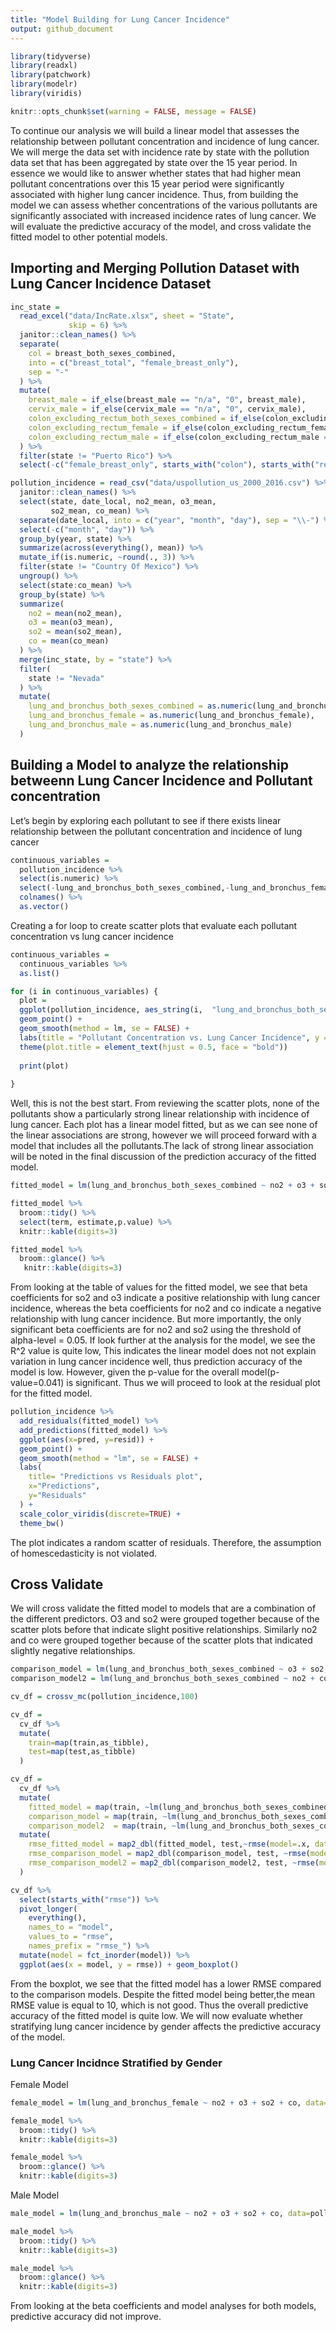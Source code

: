 ```yaml
---
title: "Model Building for Lung Cancer Incidence"
output: github_document
---
```


```r
library(tidyverse)
library(readxl)
library(patchwork)
library(modelr)
library(viridis)

knitr::opts_chunk$set(warning = FALSE, message = FALSE)
```

To continue our analysis we will build a linear model that assesses the relationship between pollutant concentration and incidence of lung cancer. We will merge the data set with incidence rate by state with the pollution data set that has been aggregated by state over the 15 year period. In essence we would like to answer whether states that had higher mean pollutant concentrations over this 15 year period were significantly associated with higher lung cancer incidence. Thus, from building the model we can assess whether concentrations of the various pollutants are significantly associated with increased incidence rates of lung cancer.  We will evaluate the predictive accuracy of the model, and cross validate the fitted model to other potential models.  


## Importing and Merging Pollution Dataset with Lung Cancer Incidence Dataset 

```r
inc_state =
  read_excel("data/IncRate.xlsx", sheet = "State", 
             skip = 6) %>%
  janitor::clean_names() %>% 
  separate(
    col = breast_both_sexes_combined,
    into = c("breast_total", "female_breast_only"),
    sep = "-"
  ) %>% 
  mutate(
    breast_male = if_else(breast_male == "n/a", "0", breast_male),
    cervix_male = if_else(cervix_male == "n/a", "0", cervix_male),
    colon_excluding_rectum_both_sexes_combined = if_else(colon_excluding_rectum_both_sexes_combined == "n/a", "0", colon_excluding_rectum_both_sexes_combined),
    colon_excluding_rectum_female = if_else(colon_excluding_rectum_female == "n/a", "0", colon_excluding_rectum_female),
    colon_excluding_rectum_male = if_else(colon_excluding_rectum_male == "n/a", "0", colon_excluding_rectum_male),
  ) %>%
  filter(state != "Puerto Rico") %>%
  select(-c("female_breast_only", starts_with("colon"), starts_with("rectum")))
```


```r
pollution_incidence = read_csv("data/uspollution_us_2000_2016.csv") %>% 
  janitor::clean_names() %>%
  select(state, date_local, no2_mean, o3_mean, 
         so2_mean, co_mean) %>%
  separate(date_local, into = c("year", "month", "day"), sep = "\\-") %>%
  select(-c("month", "day")) %>%
  group_by(year, state) %>%
  summarize(across(everything(), mean)) %>%
  mutate_if(is.numeric, ~round(., 3)) %>%
  filter(state != "Country Of Mexico") %>% 
  ungroup() %>% 
  select(state:co_mean) %>% 
  group_by(state) %>% 
  summarize(
    no2 = mean(no2_mean),
    o3 = mean(o3_mean),
    so2 = mean(so2_mean),
    co = mean(co_mean)
  ) %>% 
  merge(inc_state, by = "state") %>% 
  filter(
    state != "Nevada"
  ) %>% 
  mutate(
    lung_and_bronchus_both_sexes_combined = as.numeric(lung_and_bronchus_both_sexes_combined),
    lung_and_bronchus_female = as.numeric(lung_and_bronchus_female),
    lung_and_bronchus_male = as.numeric(lung_and_bronchus_male)
  )

```


## Building a Model to analyze the relationship betweenn Lung Cancer Incidence and Pollutant concentration

Let's begin by exploring each pollutant to see if there exists linear relationship between the pollutant concentration and incidence of lung cancer

```r
continuous_variables =
  pollution_incidence %>% 
  select(is.numeric) %>% 
  select(-lung_and_bronchus_both_sexes_combined,-lung_and_bronchus_female, -lung_and_bronchus_male) %>% 
  colnames() %>% 
  as.vector()

```

Creating a for loop to create scatter plots that evaluate each pollutant concentration vs lung cancer incidence

```r
continuous_variables =
  continuous_variables %>% 
  as.list()

for (i in continuous_variables) {
  plot =
  ggplot(pollution_incidence, aes_string(i,  "lung_and_bronchus_both_sexes_combined")) + 
  geom_point() +
  geom_smooth(method = lm, se = FALSE) +
  labs(title = "Pollutant Concentration vs. Lung Cancer Incidence", y = "Lung Cancer Incidence") +
  theme(plot.title = element_text(hjust = 0.5, face = "bold"))
  
  print(plot)
  
}

```

Well, this is not the best start. From reviewing the scatter plots, none of the pollutants show a particularly strong linear relationship with incidence of lung cancer. Each plot has a linear model fitted, but as we can see none of the linear associations are strong, however we will proceed forward with a model that includes all the pollutants.The lack of strong linear association will be noted in the final discussion of the prediction accuracy of the fitted model.

```r
fitted_model = lm(lung_and_bronchus_both_sexes_combined ~ no2 + o3 + so2 + co, data = pollution_incidence)
```

```r
fitted_model %>% 
  broom::tidy() %>% 
  select(term, estimate,p.value) %>%
  knitr::kable(digits=3)
```

```r
fitted_model %>% 
  broom::glance() %>% 
   knitr::kable(digits=3)
```

From looking at the table of values for the fitted model, we see that beta coefficients for so2 and o3 indicate a positive relationship with lung cancer incidence, whereas the beta coefficients for no2 and co indicate a negative relationship with lung cancer incidence. But more importantly, the only significant beta coefficients are for no2 and so2 using the threshold of alpha-level = 0.05. If look further at the analysis for the model, we see the R^2 value is quite low, This indicates the linear model does not not explain variation in lung cancer incidence well, thus prediction accuracy of the model is low. However, given the p-value for the overall model(p-value=0.041) is significant. Thus we will proceed to look at the residual plot for the fitted model.


```r
pollution_incidence %>% 
  add_residuals(fitted_model) %>% 
  add_predictions(fitted_model) %>% 
  ggplot(aes(x=pred, y=resid)) +
  geom_point() +
  geom_smooth(method = "lm", se = FALSE) +
  labs(
    title= "Predictions vs Residuals plot",
    x="Predictions",
    y="Residuals"
  ) +
  scale_color_viridis(discrete=TRUE) +
  theme_bw()
```
The plot indicates a random scatter of residuals. Therefore, the assumption of homescedasticity is not violated.

## Cross Validate 

We will cross validate the fitted model to models that are a combination of the different predictors. O3 and so2 were grouped together because of the scatter plots before that indicate slight positive relationships. Similarly no2 and co were grouped together because of the scatter plots that indicated slightly negative relationships.

```r
comparison_model = lm(lung_and_bronchus_both_sexes_combined ~ o3 + so2, data = pollution_incidence)  
comparison_model2 = lm(lung_and_bronchus_both_sexes_combined ~ no2 + co, data = pollution_incidence)

```


```r
cv_df = crossv_mc(pollution_incidence,100) 

cv_df =
  cv_df %>% 
  mutate(
    train=map(train,as_tibble),
    test=map(test,as_tibble)
  )

```

```r
cv_df = 
  cv_df %>% 
  mutate(
    fitted_model = map(train, ~lm(lung_and_bronchus_both_sexes_combined ~ no2 + o3 + so2 + co, data = pollution_incidence)),
    comparison_model = map(train, ~lm(lung_and_bronchus_both_sexes_combined ~ o3 + so2, data = pollution_incidence)),
    comparison_model2  = map(train, ~lm(lung_and_bronchus_both_sexes_combined ~ no2 + co, data = pollution_incidence))) %>% 
  mutate(
    rmse_fitted_model = map2_dbl(fitted_model, test,~rmse(model=.x, data=.y)),
    rmse_comparison_model = map2_dbl(comparison_model, test, ~rmse(model=.x, data=.y)),
    rmse_comparison_model2 = map2_dbl(comparison_model2, test, ~rmse(model=.x, data=.y))                            
  )

cv_df %>% 
  select(starts_with("rmse")) %>% 
  pivot_longer(
    everything(),
    names_to = "model", 
    values_to = "rmse",
    names_prefix = "rmse_") %>% 
  mutate(model = fct_inorder(model)) %>% 
  ggplot(aes(x = model, y = rmse)) + geom_boxplot()
```

From the boxplot, we see that the fitted model has a lower RMSE compared to the comparison models. Despite the fitted model being better,the mean RMSE value is equal to 10, which is not good. Thus the overall predictive accuracy of the fitted model is quite low. We will now evaluate whether stratifying lung cancer incidence by gender affects the predictive accuracy of the model. 


### Lung Cancer Incidnce Stratified by Gender 

Female Model

```r
female_model = lm(lung_and_bronchus_female ~ no2 + o3 + so2 + co, data=pollution_incidence)
```

```r
female_model %>% 
  broom::tidy() %>% 
  knitr::kable(digits=3)
```

```r
female_model %>% 
  broom::glance() %>% 
  knitr::kable(digits=3)
```

Male Model

```r
male_model = lm(lung_and_bronchus_male ~ no2 + o3 + so2 + co, data=pollution_incidence) 
```

```r
male_model %>%
  broom::tidy() %>% 
  knitr::kable(digits=3)
```

```r
male_model %>%
  broom::glance() %>% 
  knitr::kable(digits=3)
```

From looking at the beta coefficients and model analyses for both models, predictive accuracy did not improve. 

